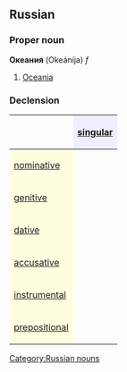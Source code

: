 ==Russian==
[[Category:Russian nouns]]
===Proper noun===
'''Океания''' (Okeánija) ''f''

#[[Oceania]]

===Declension===
{| border="1" cellpadding="4" cellspacing="0"
!
! style="background-color: #EFEFFF" align="center"|[[singular]]
|-
! style="background-color: #FFFFE0" align="left"|[[nominative case|nominative]]
| align="center"|{{RUchar|Океа́ния}}
|-
! style="background-color: #FFFFE0" align="left"|[[genitive case|genitive]]
| align="center"|{{RUchar|Океа́нии}}
|-
! style="background-color: #FFFFE0" align="left"|[[dative case|dative]]
| align="center"|{{RUchar|Океа́нии}}
|-
! style="background-color: #FFFFE0" align="left"|[[accusative case|accusative]]
| align="center"|{{RUchar|Океа́нию}}
|-
! style="background-color: #FFFFE0" align="left"|[[instrumental case|instrumental]]
| align="center"|{{RUchar|Океа́нией, Океа́ниею}}
|-
! style="background-color: #FFFFE0" align="left"|[[prepositional case|prepositional]]
| align="center"|{{RUchar|об Океа́нии}}
|}